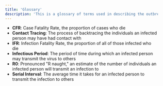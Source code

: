 ```yaml
---
title: 'Glossary'
description: 'This is a glossary of terms used in describing the outbreak'
---
```

* **CFR**: Case Fatality Rate, the proportion of cases who die
* **Contact Tracing**: The process of backtracing the individuals an infected person may have had contact with
* **IFR**: Infection Fatality Rate, the proportion of all of those infected who die
* **Infectious Period**: The period of time during which an infected person may transmit the virus to others
* **R0**: Pronounced "R naught," an estimate of the number of individuals an infected person will transmit an infection to
* **Serial Interval**: The average time it takes for an infected person to transmit the infection to others